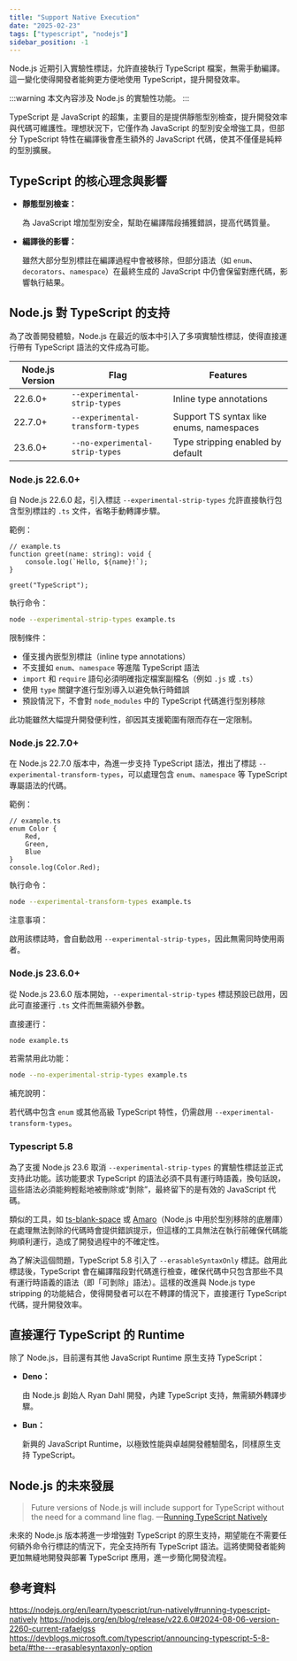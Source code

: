 ```yaml
---
title: "Support Native Execution"
date: "2025-02-23"
tags: ["typescript", "nodejs"]
sidebar_position: -1
---
```


Node.js 近期引入實驗性標誌，允許直接執行 TypeScript 檔案，無需手動編譯。這一變化使得開發者能夠更方便地使用 TypeScript，提升開發效率。

:::warning
本文內容涉及 Node.js 的實驗性功能。
:::

TypeScript 是 JavaScript 的超集，主要目的是提供靜態型別檢查，提升開發效率與代碼可維護性。理想狀況下，它僅作為 JavaScript 的型別安全增強工具，但部分 TypeScript 特性在編譯後會產生額外的 JavaScript 代碼，使其不僅僅是純粹的型別擴展。

## TypeScript 的核心理念與影響

- **靜態型別檢查：**
    
    為 JavaScript 增加型別安全，幫助在編譯階段捕獲錯誤，提高代碼質量。
    
- **編譯後的影響：**
    
    雖然大部分型別標註在編譯過程中會被移除，但部分語法（如 `enum`、`decorators`、`namespace`）在最終生成的 JavaScript 中仍會保留對應代碼，影響執行結果。

## Node.js 對 TypeScript 的支持

為了改善開發體驗，Node.js 在最近的版本中引入了多項實驗性標誌，使得直接運行帶有 TypeScript 語法的文件成為可能。

| Node.js Version | Flag                               | Features                                           |
|-----------------|------------------------------------|----------------------------------------------------|
| 22.6.0+         | `--experimental-strip-types`       | Inline type annotations                            |
| 22.7.0+         | `--experimental-transform-types`   | Support TS syntax like enums, namespaces           |
| 23.6.0+         | `--no-experimental-strip-types`    | Type stripping enabled by default                  |

### Node.js 22.6.0+

自 Node.js 22.6.0 起，引入標誌 `--experimental-strip-types` 允許直接執行包含型別標註的 `.ts` 文件，省略手動轉譯步驟。

範例：

```tsx
// example.ts
function greet(name: string): void {
    console.log(`Hello, ${name}!`);
}

greet("TypeScript");
```

執行命令：

```bash
node --experimental-strip-types example.ts
```

限制條件：

- 僅支援內嵌型別標註（inline type annotations）
- 不支援如 `enum`、`namespace` 等進階 TypeScript 語法
- `import` 和 `require` 語句必須明確指定檔案副檔名（例如 `.js` 或 `.ts`）
- 使用 `type` 關鍵字進行型別導入以避免執行時錯誤
- 預設情況下，不會對 `node_modules` 中的 TypeScript 代碼進行型別移除

此功能雖然大幅提升開發便利性，卻因其支援範圍有限而存在一定限制。

### Node.js 22.7.0+

在 Node.js 22.7.0 版本中，為進一步支持 TypeScript 語法，推出了標誌 `--experimental-transform-types`，可以處理包含 `enum`、`namespace` 等 TypeScript 專屬語法的代碼。

範例：

```tsx
// example.ts
enum Color {
    Red,
    Green,
    Blue
}
console.log(Color.Red);
```

執行命令：

```bash
node --experimental-transform-types example.ts
```

注意事項：

啟用該標誌時，會自動啟用 `--experimental-strip-types`，因此無需同時使用兩者。

### Node.js 23.6.0+

從 Node.js 23.6.0 版本開始，`--experimental-strip-types` 標誌預設已啟用，因此可直接運行 `.ts` 文件而無需額外參數。

直接運行：

```bash
node example.ts
```

若需禁用此功能：

```bash
node --no-experimental-strip-types example.ts
```

補充說明：

若代碼中包含 `enum` 或其他高級 TypeScript 特性，仍需啟用 `--experimental-transform-types`。

### Typescript 5.8

為了支援 Node.js 23.6 取消 `--experimental-strip-types` 的實驗性標誌並正式支持此功能。該功能要求 TypeScript 的語法必須不具有運行時語義，換句話說，這些語法必須能夠輕鬆地被刪除或“剝除”，最終留下的是有效的 JavaScript 代碼。

類似的工具，如 [ts-blank-space](https://github.com/bloomberg/ts-blank-space) 或 [Amaro](https://github.com/nodejs/amaro)（Node.js 中用於型別移除的底層庫）在處理無法剝除的代碼時會提供錯誤提示，但這樣的工具無法在執行前確保代碼能夠順利運行，造成了開發過程中的不確定性。

為了解決這個問題，TypeScript 5.8 引入了 `--erasableSyntaxOnly` 標誌。啟用此標誌後，TypeScript 會在編譯階段對代碼進行檢查，確保代碼中只包含那些不具有運行時語義的語法（即「可剝除」語法）。這樣的改進與 Node.js type stripping 的功能結合，使得開發者可以在不轉譯的情況下，直接運行 TypeScript 代碼，提升開發效率。

## 直接運行 TypeScript 的 Runtime

除了 Node.js，目前還有其他 JavaScript Runtime 原生支持 TypeScript：

- **Deno：**
    
    由 Node.js 創始人 Ryan Dahl 開發，內建 TypeScript 支持，無需額外轉譯步驟。
    
- **Bun：**
    
    新興的 JavaScript Runtime，以極致性能與卓越開發體驗聞名，同樣原生支持 TypeScript。
    

## Node.js 的未來發展

> Future versions of Node.js will include support for TypeScript without the need for a command line flag. —[Running TypeScript Natively](https://nodejs.org/en/learn/typescript/run-natively#running-typescript-natively)

未來的 Node.js 版本將進一步增強對 TypeScript 的原生支持，期望能在不需要任何額外命令行標誌的情況下，完全支持所有 TypeScript 語法。這將使開發者能夠更加無縫地開發與部署 TypeScript 應用，進一步簡化開發流程。

## 參考資料

https://nodejs.org/en/learn/typescript/run-natively#running-typescript-natively
https://nodejs.org/en/blog/release/v22.6.0#2024-08-06-version-2260-current-rafaelgss
https://devblogs.microsoft.com/typescript/announcing-typescript-5-8-beta/#the---erasablesyntaxonly-option

